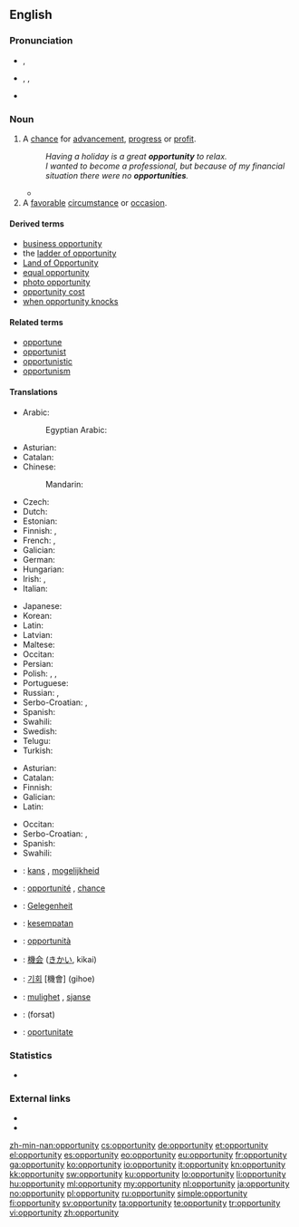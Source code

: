 {{also|Opportunity}}
==English==
{{wikipedia}}

===Pronunciation===
* {{a|UK}} {{IPA|/ˌɒp.əˈtjuː.nɪ.ti/}}, {{X-SAMPA|/%Qp.@"tju:.nI.ti/}}
* {{a|US}} {{enPR|ä'pər-to͞oʹnə-tē}}, {{IPA|/ˌɑpɚˈtunəti/}}, {{X-SAMPA|/%Ap@`"tun@ti/}}
* {{audio|en-us-opportunity.ogg|Audio (US)}}

===Noun===
{{en-noun|pl=opportunities}}

# A [[chance]] for [[advancement]], [[progress]] or [[profit]].
#: ''Having a holiday is a great '''opportunity''' to relax.''
#: ''I wanted to become a professional, but because of my financial situation there were no '''opportunities'''.''
#* {{quote-news
|year=2011
|date=October 23
|author=Becky Ashton
|title=QPR 1 - 0 Chelsea
|work=BBC Sport
|url=http://news.bbc.co.uk/sport2/hi/football/eng_prem/15325522.stm
|page=
|passage=Chelsea also struggled to keep possession as QPR harried and chased at every '''opportunity''', giving their opponents no time on the ball.}}
# A [[favorable]] [[circumstance]] or [[occasion]].

====Derived terms====
* [[business opportunity]]
* the [[ladder of opportunity]]
* [[Land of Opportunity]]
* [[equal opportunity]]
* [[photo opportunity]]
* [[opportunity cost]]
* [[when opportunity knocks]]

====Related terms====
* [[opportune]]
* [[opportunist]]
* [[opportunistic]]
* [[opportunism]]

====Translations====
{{trans-top|chance for advancement, progress or profit}}
* Arabic: {{t-|ar|فرصة|f|tr=fúrʂa}}
*: Egyptian Arabic: {{tø|arz|فرصة|f|tr=furṣa|sc=Arab}}
* Asturian: {{t-|ast|oportunidá|f}}
* Catalan: {{t-|ca|oportunitat|f}}
* Chinese:
*: Mandarin: {{t|zh|机会|tr=jīhuì}}
* Czech: {{t+|cs|příležitost|f}}
* Dutch: {{t+|nl|kans|f}}
* Estonian: {{t-|et|võimalus}}
* Finnish: {{t+|fi|tilaisuus}}, {{t+|fi|mahdollisuus}}
* French: {{t+|fr|occasion|f}}, {{t+|fr|opportunité|f}}
* Galician: {{t+|gl|oportunidade|f}}
* German: {{t+|de|Gelegenheit|f}}
* Hungarian: {{t+|hu|alkalom}}
* Irish: {{t-|ga|faill|f}}, {{t+|ga|deis|f}}
* Italian: {{t+|it|occasione|f}}
{{trans-mid}}
* Japanese: {{t+|ja|機会|tr={{Jpan|きかい}}, kikai}}
* Korean: {{t+|ko|기회|tr={{Hani|[[機會]]}}, gihoe}}
* Latin: {{t-|la|opportunitas|f}}
* Latvian: {{t-|lv|iespēja|f}}
* Maltese: {{t-|mt|opportunità|f|xs=Maltese}}
* Occitan: {{t-|oc|oportunitat|f}}
* Persian: {{t+|fa|فرصت|tr=forsat|xs=Persian}}
* Polish: {{t+|pl|możliwość|f}}, {{t+|pl|okazja|f}}, {{t-|pl|sposobność|f}}
* Portuguese: {{t+|pt|oportunidade|f}}
* Russian: {{t+|ru|возможность|f|tr=vozmóžnost’}}, {{t+|ru|шанс|m|tr=šans}}
* Serbo-Croatian: {{t-|sh|prilika|f}}, {{t-|sh|prigoda|f}}
* Spanish: {{t+|es|oportunidad|f}}
* Swahili: {{t+|sw|fursa}}
* Swedish: {{t+|sv|tillfälle}}
* Telugu: {{t+|te|అవకాశం|tr=avakaaSam}}
* Turkish: {{t+|tr|fırsat}}
{{trans-bottom}}

{{trans-top|favorable circumstance or occasion}}
* Asturian: {{t-|ast|oportunidá|f}}
* Catalan: {{t-|ca|oportunitat|f}}
* Finnish: {{t+|fi|tilaisuus}}
* Galician: {{t+|gl|oportunidade|f}}
* Latin: {{t-|la|opportunitas|f}}
{{trans-mid}}
* Occitan: {{t-|oc|oportunitat|f}}
* Serbo-Croatian: {{t-|sh|prilika|f}}, {{t-|sh|prigoda|f}}
* Spanish: {{t+|es|oportunidad|f}}
* Swahili: {{t+|sw|fursa}}
{{trans-bottom}}

{{checktrans-top}}
* {{ttbc|nl}}: [[kans]] {{f}}, [[mogelijkheid]] {{f}}
* {{ttbc|fr}}: [[opportunité]] {{f}}, [[chance#French|chance]] {{f}}
* {{ttbc|de}}: [[Gelegenheit]] {{f}}
* {{ttbc|id}}: [[sempat|kesempatan]]
* {{ttbc|it}}: [[opportunità]] {{f}}
* {{ttbc|ja}}: [[機会]] ([[きかい]], kikai)
* {{ttbc|ko}}: [[기회]] [機會] (gihoe)
* {{ttbc|no}}: [[mulighet]] {{f}}, [[sjanse]] {{f}}
* {{ttbc|fa}}: {{fa-Arab|[[فرصت]]}} (forsat)
* {{ttbc|ro}}: [[oportunitate]] {{f}}
{{trans-bottom}}

===Statistics===
* {{rank|begin|wait|laughed|791|opportunity|lines|personal|due}}

===External links===
* {{R:Webster 1913}}
* {{R:Century 1911}}

[[zh-min-nan:opportunity]]
[[cs:opportunity]]
[[de:opportunity]]
[[et:opportunity]]
[[el:opportunity]]
[[es:opportunity]]
[[eo:opportunity]]
[[eu:opportunity]]
[[fr:opportunity]]
[[ga:opportunity]]
[[ko:opportunity]]
[[io:opportunity]]
[[it:opportunity]]
[[kn:opportunity]]
[[kk:opportunity]]
[[sw:opportunity]]
[[ku:opportunity]]
[[lo:opportunity]]
[[li:opportunity]]
[[hu:opportunity]]
[[ml:opportunity]]
[[my:opportunity]]
[[nl:opportunity]]
[[ja:opportunity]]
[[no:opportunity]]
[[pl:opportunity]]
[[ru:opportunity]]
[[simple:opportunity]]
[[fi:opportunity]]
[[sv:opportunity]]
[[ta:opportunity]]
[[te:opportunity]]
[[tr:opportunity]]
[[vi:opportunity]]
[[zh:opportunity]]